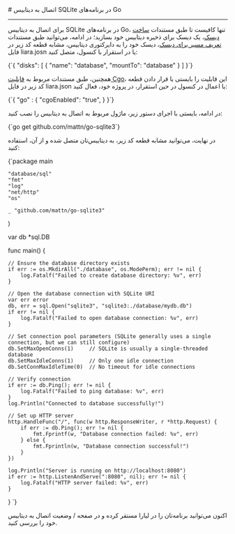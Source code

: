 

<Layout>
<Head>
<title>مستندات اتصال به دیتابیس‌ SQLite در Go - لیارا</title>

<meta property="og:title" content="مستندات خدمات رایانش ابری لیارا" />
<meta property="og:description" content="مستندات مربوط به اتصال به دیتابیس SQLite در پلتفرم Go در لیارا"  />
<meta property="og:image" content="https://files.liara.ir/liara/logos/liara-poster.jpg" />
</Head>
# اتصال به دیتابیس SQLite در برنامه‌های Go
<hr className="mb-2" />

برای اتصال به دیتابیس SQLite در برنامه‌های Go،
تنها کافیست تا 
طبق مستندات <a href="/paas/disks/create" className="text-[#2196f3] ">ساخت دیسک</a>، یک دیسک برای ذخیره دیتابیس خود بسازید؛ در ادامه، می‌توانید طبق مستندات <a href="/paas/disks/route" className="text-[#2196f3] ">تعریف مسیر برای دیسک</a>، دیسک‌ خود را به دایرکتوری دیتابیس، مشابه قطعه کد زیر در فایل <Important>liara.josn</Important> یا در استقرار با کنسول، متصل کنید: 


<div className="h-2" />
    <div dir='ltr'>
    <Highlight className="json">
        {`{
    "disks": [
        {
            "name": "database",
            "mountTo": "database"
        }
    ]
}`}
    </Highlight>
    </div>
<div className="h-2" />

همچنین، طبق مستندات مربوط به <a href="/paas/go/how-tos/use-cgo" className="text-[#2196f3]">قابلیت Cgo</a>، این قابلیت را بایستی با قرار دادن قطعه کد زیر در فایل <Important>liara.json</Important> یا اعمال در کنسول در حین استقرار، در پروژه خود، فعال کنید: 

<div className="h-2" />
    <div dir='ltr'>
    <Highlight className="json">
        {`{
  "go" : {
    "cgoEnabled": "true",
   }
}`}
    </Highlight>
    </div>
<div className="h-2" />

در ادامه، بایستی با اجرای دستور زیر، ماژول مربوط به اتصال به دیتابیس را نصب کنید: 

<div className="h-2" />
    <div dir='ltr'>
    <Highlight className="bash">
        {`go get github.com/mattn/go-sqlite3`}
    </Highlight>
    </div>
<div className="h-2" />

در نهایت، می‌توانید مشابه قطعه کد زیر، به دیتابیس‌تان متصل شده و از آن، استفاده کنید: 

<div className="h-2" />
    <div dir='ltr'>
    <Highlight className="go">
        {`package main

	"database/sql"
	"fmt"
	"log"
	"net/http"
	"os"

	_ "github.com/mattn/go-sqlite3"
)

var db *sql.DB

func main() {

	// Ensure the database directory exists
	if err := os.MkdirAll("./database", os.ModePerm); err != nil {
		log.Fatalf("Failed to create database directory: %v", err)
	}

	// Open the database connection with SQLite URI
	var err error
	db, err = sql.Open("sqlite3", "sqlite3:./database/mydb.db")
	if err != nil {
		log.Fatalf("Failed to open database connection: %v", err)
	}

	// Set connection pool parameters (SQLite generally uses a single connection, but we can still configure)
	db.SetMaxOpenConns(1)     // SQLite is usually a single-threaded database
	db.SetMaxIdleConns(1)     // Only one idle connection
	db.SetConnMaxIdleTime(0)  // No timeout for idle connections

	// Verify connection
	if err := db.Ping(); err != nil {
		log.Fatalf("Failed to ping database: %v", err)
	}
	log.Println("Connected to database successfully!")

	// Set up HTTP server
	http.HandleFunc("/", func(w http.ResponseWriter, r *http.Request) {
		if err := db.Ping(); err != nil {
			fmt.Fprintf(w, "Database connection failed: %v", err)
		} else {
			fmt.Fprintln(w, "Database connection successful!")
		}
	})

	log.Println("Server is running on http://localhost:8080")
	if err := http.ListenAndServe(":8080", nil); err != nil {
		log.Fatalf("HTTP server failed: %v", err)
	}
}
`}
    </Highlight>
    </div>
<div className="h-2" />

اکنون می‌توانید برنامه‌تان را در لیارا مستقر کرده و در صفحه <Important>/</Important> وضعیت اتصال به دیتابیس خود را بررسی کنید.

</Layout>